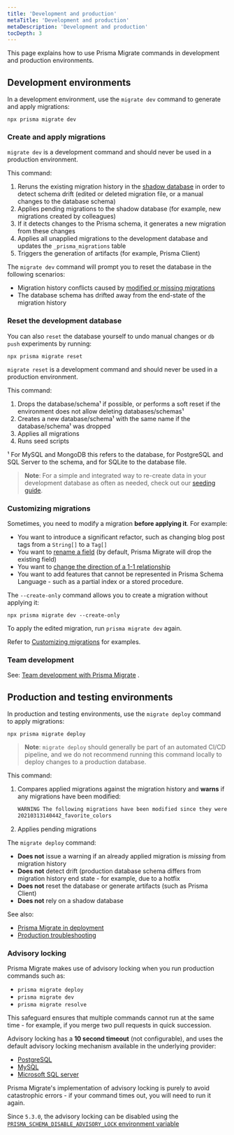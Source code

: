 ```yaml
---
title: 'Development and production'
metaTitle: 'Development and production'
metaDescription: 'Development and production'
tocDepth: 3
---
```


<TopBlock>

This page explains how to use Prisma Migrate commands in development and production environments.

</TopBlock>

## Development environments

In a development environment, use the `migrate dev` command to generate and apply migrations:

```terminal
npx prisma migrate dev
```

### Create and apply migrations

<Admonition type="danger">

`migrate dev` is a development command and should never be used in a production environment.

</Admonition>

This command:

1. Reruns the existing migration history in the [shadow database](/orm/prisma-migrate/understanding-prisma-migrate/shadow-database) in order to detect schema drift (edited or deleted migration file, or a manual changes to the database schema)
1. Applies pending migrations to the shadow database (for example, new migrations created by colleagues)
1. If it detects changes to the Prisma schema, it generates a new migration from these changes
1. Applies all unapplied migrations to the development database and updates the `_prisma_migrations` table
1. Triggers the generation of artifacts (for example, Prisma Client)

The `migrate dev` command will prompt you to reset the database in the following scenarios:

- Migration history conflicts caused by [modified or missing migrations](/orm/prisma-migrate/understanding-prisma-migrate/migration-histories#do-not-edit-or-delete-migrations-that-have-been-applied)
- The database schema has drifted away from the end-state of the migration history

### Reset the development database

You can also `reset` the database yourself to undo manual changes or `db push` experiments by running:

```terminal
npx prisma migrate reset
```

<Admonition type="warning">

`migrate reset` is a development command and should never be used in a production environment.

</Admonition>

This command:

1. Drops the database/schema¹ if possible, or performs a soft reset if the environment does not allow deleting databases/schemas¹
1. Creates a new database/schema¹ with the same name if the database/schema¹ was dropped
1. Applies all migrations
1. Runs seed scripts

¹ For MySQL and MongoDB this refers to the database, for PostgreSQL and SQL Server to the schema, and for SQLite to the database file.

> **Note**: For a simple and integrated way to re-create data in your development database as often as needed, check out our [seeding guide](/orm/prisma-migrate/workflows/seeding).

### Customizing migrations

Sometimes, you need to modify a migration **before applying it**. For example:

- You want to introduce a significant refactor, such as changing blog post tags from a `String[]` to a `Tag[]`
- You want to [rename a field](/orm/prisma-migrate/workflows/customizing-migrations#example-rename-a-field) (by default, Prisma Migrate will drop the existing field)
- You want to [change the direction of a 1-1 relationship](/orm/prisma-migrate/workflows/customizing-migrations#example-change-the-direction-of-a-1-1-relation)
- You want to add features that cannot be represented in Prisma Schema Language - such as a partial index or a stored procedure.

The `--create-only` command allows you to create a migration without applying it:

```terminal
npx prisma migrate dev --create-only
```

To apply the edited migration, run `prisma migrate dev` again.

Refer to [Customizing migrations](/orm/prisma-migrate/workflows/customizing-migrations) for examples.

### Team development

See: [Team development with Prisma Migrate](/orm/prisma-migrate/workflows/team-development) .

## Production and testing environments

In production and testing environments, use the `migrate deploy` command to apply migrations:

```terminal
npx prisma migrate deploy
```

> **Note**: `migrate deploy` should generally be part of an automated CI/CD pipeline, and we do not recommend running this command locally to deploy changes to a production database.

This command:

1. Compares applied migrations against the migration history and **warns** if any migrations have been modified:

   ```bash
   WARNING The following migrations have been modified since they were applied:
   20210313140442_favorite_colors
   ```

1. Applies pending migrations

The `migrate deploy` command:

- **Does not** issue a warning if an already applied migration is _missing_ from migration history
- **Does not** detect drift (production database schema differs from migration history end state - for example, due to a hotfix
- **Does not** reset the database or generate artifacts (such as Prisma Client)
- **Does not** rely on a shadow database

See also:

- [Prisma Migrate in deployment](/orm/prisma-client/deployment/deploy-database-changes-with-prisma-migrate)
- [Production troubleshooting](/orm/prisma-migrate/workflows/patching-and-hotfixing)

### Advisory locking

Prisma Migrate makes use of advisory locking when you run production commands such as:

- `prisma migrate deploy`
- `prisma migrate dev`
- `prisma migrate resolve`

This safeguard ensures that multiple commands cannot run at the same time - for example, if you merge two pull requests in quick succession.

Advisory locking has a **10 second timeout** (not configurable), and uses the default advisory locking mechanism available in the underlying provider:

- [PostgreSQL](https://www.postgresql.org/docs/9.4/explicit-locking.html#ADVISORY-LOCKS)
- [MySQL](https://dev.mysql.com/doc/refman/5.7/en/locking-functions.html)
- [Microsoft SQL server](https://docs.microsoft.com/en-us/sql/relational-databases/system-stored-procedures/sp-getapplock-transact-sql?view=sql-server-ver15)

Prisma Migrate's implementation of advisory locking is purely to avoid catastrophic errors - if your command times out, you will need to run it again.

Since `5.3.0`, the advisory locking can be disabled using the [`PRISMA_SCHEMA_DISABLE_ADVISORY_LOCK` environment variable](/orm/reference/environment-variables-reference#prisma_schema_disable_advisory_lock)

